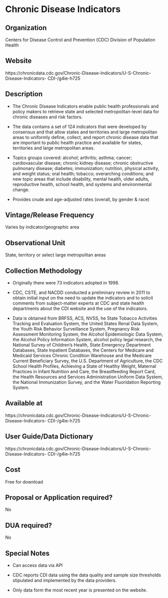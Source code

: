 \mainmatter

<!-- Generated by generateRmd.R; do not edit by hand  -->

# Chronic Disease Indicators

## Organization
Centers for Disease Control and Prevention (CDC) Division of Population Health

## Website
https://chronicdata.cdc.gov/Chronic-Disease-Indicators/U-S-Chronic-Disease-Indicators- CDI-/g4ie-h725

## Description
*	The Chronic Disease Indicators enable public health professionals and policy makers to retrieve state and selected metropolitan-level data for chronic diseases and risk factors. 
*	The data contains a set of 124 indicators that were developed by consensus and that allow states and territories and large metropolitan areas to uniformly define, collect, and report chronic disease data that are important to public health practice and available for states, territories and large metropolitan areas. 
*	Topics groups covered: alcohol; arthritis; asthma; cancer; cardiovascular disease; chronic kidney disease; chronic obstructive pulmonary disease; diabetes; immunization; nutrition, physical activity, and weight status; oral health; tobacco; overarching conditions; and new topic areas that include disability, mental health, older adults, reproductive health, school health, and systems and environmental change. 
*	Provides crude and age-adjusted rates (overall, by gender & race)

## Vintage/Release Frequency
Varies by indicator/geographic area

## Observational Unit
State, territory or select large metropolitan areas

## Collection Methodology
*	Originally there were 73 indicators adopted in 1998. 
*	CDC, CSTE, and NACDD conducted a preliminary review in 2011 to obtain initial input on the need to update the indicators and to solicit comments from subject-matter experts at CDC and state health departments about the CDI website and the use of the indicators. 
*	Data is obtained from BRFSS, ACS, NVSS, he State Tobacco Activities Tracking and Evaluation System, the United States Renal Data System, the Youth Risk Behavior Surveillance System, Pregnancy Risk Assessment Monitoring System, the Alcohol Epidemiologic Data System, the Alcohol Policy Information System, alcohol policy legal research, the National Survey of Children’s Health, State Emergency Department Databases, State Inpatient Databases, the Centers for Medicare and Medicaid Services Chronic Condition Warehouse and the Medicare Current Beneficiary Survey, the U.S. Department of Agriculture, the CDC School Health Profiles, Achieving a State of Healthy Weight, Maternal Practices in Infant Nutrition and Care, the Breastfeeding Report Card, the Health Resources and Services Administration Uniform Data System, the National Immunization Survey, and the Water Fluoridation Reporting System.

## Available at
https://chronicdata.cdc.gov/Chronic-Disease-Indicators/U-S-Chronic-Disease-Indicators- CDI-/g4ie-h725

## User Guide/Data Dictionary
https://chronicdata.cdc.gov/Chronic-Disease-Indicators/U-S-Chronic-Disease-Indicators- CDI-/g4ie-h725

## Cost
Free for download

## Proposal or Application required?
No

## DUA required?
No

## Special Notes
*	Can access data via API 
*	CDC reports CDI data using the data quality and sample size thresholds stipulated and implemented by the data providers. 
*	Only data form the most recent year is presented on the website.


